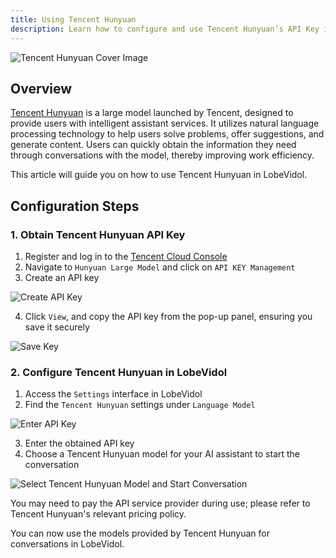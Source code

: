 ```yaml
---
title: Using Tencent Hunyuan
description: Learn how to configure and use Tencent Hunyuan’s API Key in LobeVidol to start conversations and interactions.
---
```


<img
src="https://oss.vidol.chat/docs/2024/12/9f964428aa3a2e9b14b0fd647d4a1858.png"
alt="Tencent Hunyuan Cover Image"
/>

## Overview

[Tencent Hunyuan](https://hunyuan.tencent.com/) is a large model launched by Tencent, designed to provide users with intelligent assistant services. It utilizes natural language processing technology to help users solve problems, offer suggestions, and generate content. Users can quickly obtain the information they need through conversations with the model, thereby improving work efficiency.

This article will guide you on how to use Tencent Hunyuan in LobeVidol.

## Configuration Steps

### 1. Obtain Tencent Hunyuan API Key

1. Register and log in to the [Tencent Cloud Console](https://console.cloud.tencent.com/hunyuan/api-key)
2. Navigate to `Hunyuan Large Model` and click on `API KEY Management`
3. Create an API key

<img
src="https://oss.vidol.chat/assets/01dbe69cc092163f7ac782afb7d314c5.webp"
alt="Create API Key"
/>

4. Click `View`, and copy the API key from the pop-up panel, ensuring you save it securely

<img
src="https://oss.vidol.chat/assets/856bd407c8a1510f616a4bdb1e02a883.webp"
alt="Save Key"
/>

### 2. Configure Tencent Hunyuan in LobeVidol

1. Access the `Settings` interface in LobeVidol
2. Find the `Tencent Hunyuan` settings under `Language Model`

<img
src="https://oss.vidol.chat/assets/bd8c97ef67055e3ff93c56e46c33fa8d.webp"
alt="Enter API Key"
/>

3. Enter the obtained API key
4. Choose a Tencent Hunyuan model for your AI assistant to start the conversation

<img
src="https://oss.vidol.chat/assets/3c54d6f2d55fae843fbbfdc0bd7ffec7.webp"
alt="Select Tencent Hunyuan Model and Start Conversation"
/>

<Warning>
  You may need to pay the API service provider during use; please refer to Tencent Hunyuan's relevant pricing policy.
</Warning>

You can now use the models provided by Tencent Hunyuan for conversations in LobeVidol.

